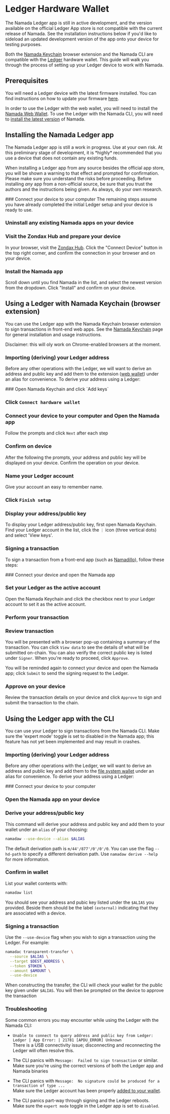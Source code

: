 
# Ledger Hardware Wallet

<Callout type="info">
The Namada Ledger app is still in active development, and the version available on the official Ledger App store is not compatible with the current release of Namada. 
See the installation instructions below if you'd like to sideload an updated development version of the app onto your device for testing purposes.
</Callout>

Both the [Namada Keychain](./web-wallet.mdx) browser extension and the Namada CLI are compatible with the [Ledger](https://www.ledger.com/) hardware wallet. 
This guide will walk you through the process of setting up your Ledger device to work with Namada.

## Prerequisites
You will need a Ledger device with the latest firmware installed. You can find instructions on how to update your firmware [here](https://support.ledger.com/hc/en-us/articles/360002731113-Update-device-firmware).

In order to use the Ledger with the web wallet, you will need to install the [Namada Web Wallet](./web-wallet.mdx#install). To use the Ledger with the Namada CLI, 
you will need to [install the latest version](./../../introduction/install.mdx) of Namada.

## Installing the Namada Ledger app
<Callout type="warning">
The Namada Ledger app is still a work in progress. Use at your own risk. At this preliminary stage of development, it is *highly* recommended that you use a device that 
does not contain any existing funds.  

When installing a Ledger app from any source besides the official app store, you will be shown a warning to that effect and prompted for confirmation. Please make sure you 
understand the risks before proceeding. Before installing *any* app from a non-official source, be sure that you trust the authors and the instructions being given. As always, do your own research.
</Callout>

<Steps>
### Connect your device to your computer 
The remaining steps assume you have already completed the initial Ledger setup and your device is ready to use.

### Uninstall any existing Namada apps on your device

### Visit the Zondax Hub and prepare your device
In your browser, visit the [Zondax Hub](https://hub.zondax.ch). Click the "Connect Device" button in the top right corner, and confirm the connection in your browser and on your device.

### Install the Namada app
Scroll down until you find Namada in the list, and select the newest version from the dropdown. Click "Install" and confirm on your device.

</Steps>

## Using a Ledger with Namada Keychain (browser extension)

You can use the Ledger app with the Namada Keychain browser extension to sign transactions in front-end web apps. See the 
[Namada Keychain](./web-wallet.mdx) page for general installation and usage instructions.

<Callout>
Disclaimer: this will oly work on Chrome-enabled browsers at the moment.
</Callout>

### Importing (deriving) your Ledger address
Before any other operations with the Ledger, we will want to derive an address and public key and add them to the extension ([web wallet](./web-wallet.mdx)) under an alias for convenience.
To derive your address using a Ledger:

<Steps>
### Open Namada Keychain and click `Add keys`

### Click `Connect hardware wallet`

### Connect your device to your computer and Open the Namada app
Follow the prompts and click `Next` after each step

### Confirm on device
After the following the prompts, your address and public key will be displayed on your device. Confirm the operation on your device.

### Name your Ledger account
Give your account an easy to remember name.

### Click `Finish setup`
</Steps>

### Display your address/public key
To display your Ledger address/public key, first open Namada Keychain. Find your Ledger account in the list, click the `⋮` icon (three vertical dots) and select 'View keys'. 

### Signing a transaction
To sign a transaction from a front-end app (such as [Namadillo](./../../integrating-with-namada/interface.mdx)), follow these steps:

<Steps>
### Connect your device and open the Namada app

### Set your Ledger as the active account
Open the Namada Keychain and click the checkbox next to your Ledger account to set it as the active account.

### Perform your transaction

### Review transaction
You will be presented with a browser pop-up containing a summary of the transaction. You can click `View data` to see the 
details of what will be submitted on-chain. You can also verify the correct public key is listed under `Signer`. When you're 
ready to proceed, click `Approve`.  

You will be reminded again to connect your device and open the Namada app; click `Submit` to send the signing request to the Ledger.

### Approve on your device
Review the transaction details on your device and click `Approve` to sign and submit the transaction to the chain.
</Steps>

## Using the Ledger app with the CLI
You can use your Ledger to sign transactions from the Namada CLI.
<Callout type="warning">
Make sure the 'expert mode' toggle is set to disabled in the Namada app; this feature has not yet been implemented and may result in crashes.
</Callout>

### Importing (deriving) your Ledger address
Before any other operations with the Ledger, we will want to derive an address and public key and add them to the [file system wallet](./file-system-wallet.mdx) under an alias for convenience.
To derive your address using a Ledger:

<Steps>
### Connect your device to your computer

### Open the Namada app on your device

### Derive your address/public key
This command will derive your address and public key and add them to your wallet under an `alias` of your choosing:
```bash copy
namadaw --use-device --alias $ALIAS
```
The default derivation path is `m/44'/877'/0'/0'/0`. You can use the flag `--hd-path` to specify a different derivation path. Use `namadaw derive --help` for more information.

### Confirm in wallet
List your wallet contents with:
```bash copy
namadaw list
```
You should see your address and pubic key listed under the `$ALIAS` you provided. Beside them should be the label `(external)` indicating that they are associated with a device.
</Steps>

### Signing a transaction
Use the `--use-device` flag when you wish to sign a transaction using the Ledger. For example:
```bash copy
namadac transparent-transfer \
  --source $ALIAS \
  --target $DEST_ADDRESS \
  --token $TOKEN \
  --amount $AMOUNT \
  --use-device
```
When constructing the transfer, the CLI will check your wallet for the public key given under `$ALIAS`. You will then be prompted on the device to approve the transaction

### Troubleshooting
Some common errors you may encounter while using the Ledger with the Namada CLI:

- `Unable to connect to query address and public key from Ledger: Ledger | App Error: | 21781 [APDU_ERROR] Unknown`  
There is a USB connectivity issue; disconnecting and reconnecting the Ledger will often resolve this.

- The CLI panics with `Message:  Failed to sign transaction` or similar.  
Make sure you're using the correct versions of both the Ledger app and Namada binaries

- The CLI panics with `Message:  No signature could be produced for a transaction of type ...`  
Make sure the Ledger account has been properly [added to your wallet](#importing-deriving-your-ledger-address-1).

- The CLI panics part-way through signing and the Ledger reboots.  
Make sure the `expert mode` toggle in the Ledger app is set to `disabled`.